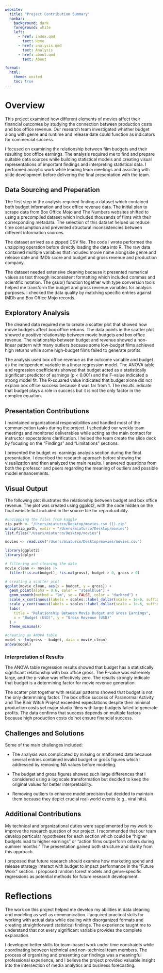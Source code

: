 ```yaml
---
website:
  title: "Project Contribution Summary"
  navbar:
    background: dark
    foreground: white
    left:
      - href: index.qmd
        text: Home
      - href: analysis.qmd
        text: Analysis
      - href: about.qmd
        text: About

format:
  html:
    theme: united
    toc: true
---
```


# Overview 

This project examined how different elements of movies affect their financial outcomes by studying the connection between production costs and box office revenue. Our research team investigated whether budget along with genre and runtime and release date could function as indicators for commercial success.

I focused on examining the relationship between film budgets and their resulting box office earnings. The analysis required me to find and prepare suitable data sources while building statistical models and creating visual representations of important findings and interpreting statistical data. I performed analytic work while leading team meetings and assisting with slide development before delivering the final presentation with the team.


## Data Sourcing and Preperation

The first step in the analysis required finding a dataset which contained both budget information and box office revenue data. The initial plan to scrape data from Box Office Mojo and The Numbers websites shifted to using a precompiled dataset which included thousands of films with their corresponding metadata. The selection of this dataset helped us reduce time consumption and prevented structural inconsistencies between different information sources.

The dataset arrived as a zipped CSV file. The code I wrote performed the unzipping operation before directly loading the data into R. The raw data contained multiple variables that included movie name alongside genre and release date and IMDb score and budget and gross revenue and production company.

The dataset needed extensive cleaning because it presented numerical values as text through inconsistent formatting which included commas and scientific notation. The gsub() function together with type conversion tools helped me transform the budget and gross revenue variables for analysis purposes. I checked the data quality by matching specific entries against IMDb and Box Office Mojo records.


## Exploratory Analysis

The cleaned data required me to create a scatter plot that showed how movie budgets affect box office returns. The data points in the scatter plot showed a positive relationship between movie budgets and box office revenue. The relationship between budget and revenue showed a non-linear pattern with many outliers because some low-budget films achieved high returns while some high-budget films failed to generate profits.

The analysis used box office revenue as the outcome variable and budget as the independent variable in a linear regression model. The ANOVA table and regression coefficients showed that budget acted as a statistically significant predictor of earnings (p < 0.001) and the F-value indicated a strong model fit. The R-squared value indicated that budget alone did not explain box office success because it was far from 1. The results indicate that budget plays a role in success but it is not the only factor in the complex equation.


## Presentation Contributions

I maintained organizational responsibilities and handled most of the communication tasks during the project. I scheduled our weekly team meetings and monitored deliverables while acting as the main contact for instructor expectations clarification. I helped the team create the slide deck by focusing on the “Findings” and “Limitations” sections.

I presented the budget vs. earnings analysis section during the final presentation. I described the research approach before showing the visualization and then analyzed the main results. I answered questions from both the professor and peers regarding the meaning of outliers and possible model enhancements.


## Visual Output 

The following plot illustrates the relationship between budget and box office revenue. The plot was created using ggplot2, with the code hidden on the final website but included in the source file for reproducibility.

```r
#unzippping the files from kaggle
zip_path <- "/Users/miaturco/Desktop/movies.csv (1).zip"
unzip(zip_path, exdir = "/Users/miaturco/Desktop/movies")
list.files("/Users/miaturco/Desktop/movies")

movies <- read.csv("/Users/miaturco/Desktop/movies/movies.csv")

library(ggplot2)
library(dplyr)

# filtering and cleaning the data
movie_clean <- movies |> 
  filter(!is.na(budget), !is.na(gross), budget > 0, gross > 0)

# creating a scatter plot
ggplot(movie_clean, aes(x = budget, y = gross)) +
  geom_point(alpha = 0.6, color = "steelblue") +
  geom_smooth(method = "lm", se = FALSE, color = "darkred") +
  scale_x_continuous(labels = scales::label_dollar(scale = 1e-6, suffix = "M")) +
  scale_y_continuous(labels = scales::label_dollar(scale = 1e-6, suffix = "M")) +
  labs(
    title = "Relationship Between Movie Budget and Gross Earnings",
    x = "Budget (USD)", y = "Gross Revenue (USD)"
  ) +
  theme_minimal()

#creating an ANOVA table
model <- lm(gross ~ budget, data = movie_clean)
anova(model)
```

### Interpretation of Results

The ANOVA table regression results showed that budget has a statistically significant relationship with box office gross. The F-value was extremely large, and the p-value was effectively zero. The results strongly indicate that budget is a determining factor for movie revenue generation.

The scatter plot together with residual patterns showed that budget is not the only determining factor. The box office success of Paranormal Activity and The Blair Witch Project exceeded expectations despite their minimal production costs yet major studio films with large budgets failed to generate profits. The data confirms that success depends on multiple factors because high production costs do not ensure financial success.


## Challenges and Solutions

Some of the main challenges included:

- The analysis was complicated by missing or malformed data because several entries contained invalid budget or gross figures which I addressed by removing NA values before modeling.

- The budget and gross figures showed such large differences that I considered using a log scale transformation but decided to keep the original values for better interpretability.

- Removing outliers to enhance model precision but decided to maintain them because they depict crucial real-world events (e.g., viral hits).


## Additional Contributions

My technical and organizational duties were supplemented by my work to improve the research question of our project. I recommended that our team develop particular hypotheses for each section which could be "higher budgets lead to higher earnings" or "action films outperform others during summer months." The presentation gained both structure and clarity from this approach.

I proposed that future research should examine how marketing spend and release strategy interact with budget to impact performance in the "Future Work" section. I proposed random forest models and genre-specific regressions as potential methods for future research development.


# Reflections

The work on this project helped me develop my abilities in data cleaning and modeling as well as communication. I acquired practical skills for working with actual data while dealing with disorganized formats and creating straightforward statistical findings. The experience taught me to understand that not every significant variable provides the complete explanation.

I developed better skills for team-based work under time constraints while coordinating between technical and non-technical team members. The process of organizing and presenting our findings was a meaningful professional experience, and I believe the project provided valuable insight into the intersection of media analytics and business forecasting.
